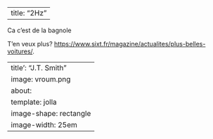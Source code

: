
---
title: "2Hz"
---

Ca c'est de la bagnole

T'en veux plus?  <https://www.sixt.fr/magazine/actualites/plus-belles-voitures/>.

---
title': "J.T. Smith"
image: vroum.png
about:
  template: jolla
  image-shape: rectangle
  image-width: 25em
---